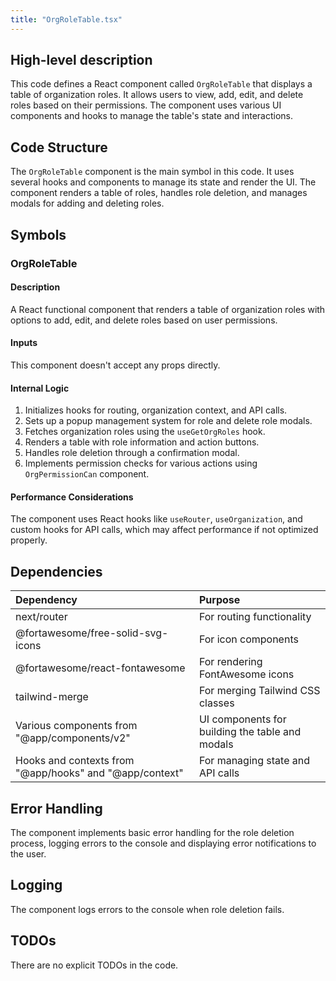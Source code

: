 ```yaml
---
title: "OrgRoleTable.tsx"
---
```


## High-level description
This code defines a React component called `OrgRoleTable` that displays a table of organization roles. It allows users to view, add, edit, and delete roles based on their permissions. The component uses various UI components and hooks to manage the table's state and interactions.

## Code Structure
The `OrgRoleTable` component is the main symbol in this code. It uses several hooks and components to manage its state and render the UI. The component renders a table of roles, handles role deletion, and manages modals for adding and deleting roles.

## Symbols

### OrgRoleTable
#### Description
A React functional component that renders a table of organization roles with options to add, edit, and delete roles based on user permissions.

#### Inputs
This component doesn't accept any props directly.

#### Internal Logic
1. Initializes hooks for routing, organization context, and API calls.
2. Sets up a popup management system for role and delete role modals.
3. Fetches organization roles using the `useGetOrgRoles` hook.
4. Renders a table with role information and action buttons.
5. Handles role deletion through a confirmation modal.
6. Implements permission checks for various actions using `OrgPermissionCan` component.

#### Performance Considerations
The component uses React hooks like `useRouter`, `useOrganization`, and custom hooks for API calls, which may affect performance if not optimized properly.

## Dependencies
| Dependency | Purpose |
|:-----------|:--------|
| next/router | For routing functionality |
| @fortawesome/free-solid-svg-icons | For icon components |
| @fortawesome/react-fontawesome | For rendering FontAwesome icons |
| tailwind-merge | For merging Tailwind CSS classes |
| Various components from "@app/components/v2" | UI components for building the table and modals |
| Hooks and contexts from "@app/hooks" and "@app/context" | For managing state and API calls |

## Error Handling
The component implements basic error handling for the role deletion process, logging errors to the console and displaying error notifications to the user.

## Logging
The component logs errors to the console when role deletion fails.

## TODOs
There are no explicit TODOs in the code.